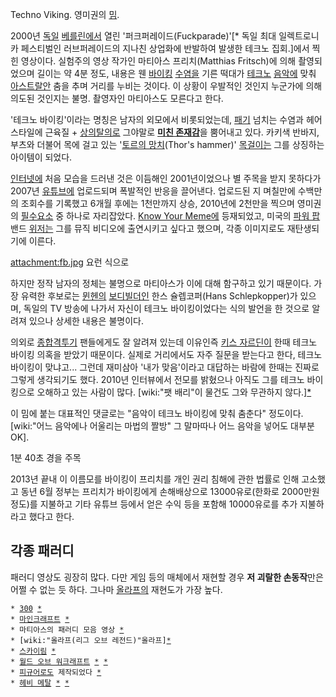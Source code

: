 {{{#!html
<object width="420" height="315"><param name="movie" value="//www.youtube.com/v/oxrZzNw9Djk?hl=ko_KR&amp;version=3"></param><param name="allowFullScreen" value="true"></param><param name="allowscriptaccess" value="always"></param><embed src="//www.youtube.com/v/oxrZzNw9Djk?hl=ko_KR&amp;version=3" type="application/x-shockwave-flash" width="420" height="315" allowscriptaccess="always" allowfullscreen="true"></embed></object>
}}}

Techno Viking. 영미권의 [[밈]].

2000년 [[독일]] [[베를린]]에서 열린 '퍼크퍼레이드(Fuckparade)'[* 독일 최대 일렉트로니카 페스티벌인 러브퍼레이드의 지나친 상업화에 반발하여 발생한 테크노 집회.]에서 찍힌 영상이다. 실험주의 영상 작가인 마티아스 프리치(Matthias Fritsch)에 의해 촬영되었으며 길이는 약 4분 정도, 내용은 웬 [[바이킹]] [[수염]]을 기른 떡대가 [[테크노]] [[음악]]에 맞춰 [[아스트랄]]안 춤을 추며 거리를 누비는 것이다. 이 상황이 우발적인 것인지 누군가에 의해 의도된 것인지는 불명. 촬영자인 마티아스도 모른다고 한다.

'테크노 바이킹'이라는 명칭은 남자의 외모에서 비롯되었는데, [[패기]] 넘치는 수염과 헤어스타일에 근육질 + [[상의탈의]]로 그야말로 '''[[미친 존재감]]'''을 뿜어내고 있다. 카키색 반바지, 부츠와 더불어 목에 걸고 있는 '[[묠니르|토르의 망치]](Thor's hammer)' [[목걸이]]는 그를 상징하는 아이템이 되었다. 

[[인터넷]]에 처음 모습을 드러낸 것은 이듬해인 2001년이었으나 별 주목을 받지 못하다가 2007년 [[유튜브]]에 업로드되며 폭발적인 반응을 끌어낸다. 업로드된 지 며칠만에 수백만의 조회수를 기록했고 6개월 후에는 1천만까지 상승, 2010년에 2천만을 찍으며 영미권의 [[필수요소]] 중 하나로 자리잡았다. [[Know Your Meme]]에 등재되었고, 미국의 [[파워 팝]] 밴드 [[위저]]는 그를 뮤직 비디오에 출연시키고 싶다고 했으며, 각종 이미지로도 재탄생되기에 이른다.

attachment:fb.jpg
요런 식으로

하지만 정작 남자의 정체는 불명으로 마티아스가 이에 대해 함구하고 있기 때문이다. 가장 유력한 후보로는 [[뮌헨]]의 [[보디빌더]]인 한스 슐렙코퍼(Hans Schlepkopper)가 있으며, 독일의 TV 방송에 나가서 자신이 테크노 바이킹이었다는 식의 발언을 한 것으로 알려져 있으나 상세한 내용은 불명이다. 

의외로 [[종합격투기]] 팬들에게도 잘 알려져 있는데 이유인즉 [[키스 자르딘]]이 한때 테크노 바이킹 의혹을 받았기 때문이다. 실제로 거리에서도 자주 질문을 받는다고 한다, 테크노 바이킹이 맞냐고... 그런데 재미삼아 '내가 맞음'이라고 대답하는 바람에 한때는 진짜로 그렇게 생각되기도 했다. 2010년 인터뷰에서 전모를 밝혔으나 아직도 그를 테크노 바이킹으로 오해하고 있는 사람이 많다. [wiki:"팻 배리"이 물건도 그와 무관하지 않다.][http://www.youtube.com/watch?v=w-YrfyxQIdw&feature=player_embedded *]

이 밈에 붙는 대표적인 댓글로는 "음악이 테크노 바이킹에 맞춰 춤춘다" 정도이다. [wiki:"어느 음악에나 어울리는 마법의 짤방" 그 말마따나 어느 음악을 넣어도 대부분 OK]. 

{{{#!html
<iframe width="420" height="315" src="http://www.youtube.com/embed/VEIs6sXxvRc" frameborder="0" allowfullscreen></iframe>
}}}
1분 40초 경을 주목

2013년 끝내 이 이름모를 바이킹이 프리치를 개인 권리 침해에 관한 법률로 인해 고소했고 동년 6월 정부는 프리치가 바이킹에게 손해배상으로 13000유로(한화로 2000만원 정도)를 지불하고 기타 유튜브 등에서 얻은 수익 등을 포함해 10000유로를 추가 지불하라고 했다고 한다.

== 각종 패러디 ==
패러디 영상도 굉장히 많다. 다만 게임 등의 매체에서 재현할 경우 '''저 괴랄한 손동작'''만은 어쩔 수 없는 듯 하다. 그나마 [[올라프(리그 오브 레전드)|올라프]]의 재현도가 가장 높다.

 * [[300]] [http://www.youtube.com/watch?v=67riI_A_pCA *]
 * [[마인크래프트]] [http://www.youtube.com/watch?v=0Hd7OH2O-N0 *]
 * 마티아스의 패러디 모음 영상 [http://vimeo.com/20786994 *]
 * [wiki:"올라프(리그 오브 레전드)"올라프][http://www.youtube.com/watch?v=zUeWRdJ29Co *]
 * [[스카이림]] [http://www.youtube.com/watch?v=pboePwt8qOw *]
 * [[월드 오브 워크래프트]] [http://www.youtube.com/watch?v=kNtBRu_Ebaw&feature=related *] [http://www.youtube.com/watch?feature=endscreen&v=lXdPKkSmVb4&NR=1 *]
 * [[피규어]]로도 제작되었다 [http://www.youtube.com/watch?v=stdRkGn31Fc&feature=related *]
 * [[헤비 메탈]] [http://www.youtube.com/watch?v=NpZBOH6cLQY *] [http://www.youtube.com/watch?v=L1SK6QoVoJg *]
